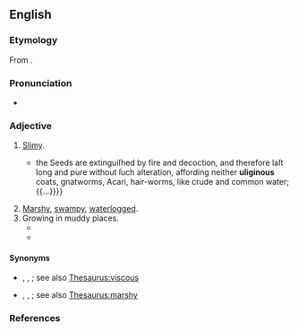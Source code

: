 ==English==

===Etymology===
From {{der|en|la|ūlīginōsus|t=swampy}}.

===Pronunciation===
* {{IPA|en|/juːˈlɪdʒɪnəs/}}

===Adjective===
{{en-adj}}

# [[slimy|Slimy]].
#* {{RQ:Browne Hydriotaphia|chapter=III|page=179|passage=[In] water ſtrongly boiled {{...}} the Seeds are extinguiſhed by fire and decoction, and therefore laſt long and pure without ſuch alteration, affording neither '''uliginous''' coats, gnatworms, Acari, hair-worms, like crude and common water; {{...}}}}
# [[marshy|Marshy]], [[swampy]], [[waterlogged]].
# Growing in muddy places.
#* {{RQ:Woodward Fossils|tome=I|chapter=Introduction to Class V. Of the Marine Corals.|page=118|passage=The '''uliginous''' lacteous Matter, taken notice of by that diligent and ingenious Botaniſt, [[w:Paolo Boccone|''P''[''aolo''] ''Boccone'']], in the Coral Fiſhings upon the Coaſt of ''Italy'', was only a Collection of the Corallin Particles thus ſuſtained in the Sea Water, hovering about and applying it ſelf to the Corallin Shrubs and Pori, for their Growth and Enlargement.}}
#* {{quote-book|en|year=1886|authorlink=Asa Gray|first=Asa|last=Gray|title=Contributions to American Botany.  A Revision of the North American Ranunculi|passage=''Ranunculus Lapponicus'', L. '''Uliginous''' or [[subaquatic]], [[fibrous]]-rooted, with entire or merely [[denticulate]] or [[crenulated]] and [[petiolate]] leaves. <ref name="AG1"> Proceedings of the American Academy of Arts and Sciences Communicated March 13, 1886.</ref>|url=http://www.jstor.org/stable/25129830}}

====Synonyms====
* {{sense|slimy}} {{l|en|lubricous}}, {{l|en|slimish}}, {{l|en|sludgy}}; see also [[Thesaurus:viscous]]
* {{sense|marshy|swampy}} {{l|en|boggy}}, {{l|en|quaggy}}, {{l|en|wiery}}; see also [[Thesaurus:marshy]]

===References===
<references />